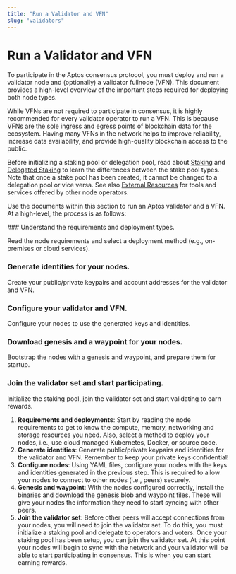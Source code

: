 ```yaml
---
title: "Run a Validator and VFN"
slug: "validators"
---
```



# Run a Validator and VFN

To participate in the Aptos consensus protocol, you must deploy and run a validator node and (optionally) a validator
fullnode (VFN). This document provides a high-level overview of the important steps required for deploying both node types.

<Callout type="info">
While VFNs are not required to participate in consensus, it is highly recommended for every validator operator to run a VFN.
This is because VFNs are the sole ingress and egress points of blockchain data for the ecosystem. Having many VFNs
in the network helps to improve reliability, increase data availability, and provide high-quality blockchain access to the public.
</Callout>

Before initializing a staking pool or delegation pool, read about [Staking](../../concepts/staking.md) and [Delegated Staking](../../concepts/delegated-staking.md) to learn the
differences between the stake pool types. Note that once a stake pool has been created, it cannot be changed to a delegation pool
or vice versa. See also [External Resources](../../community/external-resources.md) for tools and services offered by other node operators.

Use the documents within this section to run an Aptos validator and a VFN. At a high-level, the process is as follows:

<Steps>
### Understand the requirements and deployment types.

Read the node requirements and select a deployment method (e.g., on-premises or cloud services).

### Generate identities for your nodes.

Create your public/private keypairs and account addresses for the validator and VFN.

### Configure your validator and VFN.

Configure your nodes to use the generated keys and identities.

### Download genesis and a waypoint for your nodes.

Bootstrap the nodes with a genesis and waypoint, and prepare them for startup.

### Join the validator set and start participating.

Initialize the staking pool, join the validator set and start validating to earn rewards.
</Steps>

1. **Requirements and deployments**: Start by reading the node requirements to get to know the compute, memory, networking and storage resources you need. Also, select a method to deploy your nodes, i.e., use cloud managed Kubernetes, Docker, or source code.
2. **Generate identities**: Generate public/private keypairs and identities for the validator and VFN. Remember to keep your private keys confidential!
3. **Configure nodes**: Using YAML files, configure your nodes with the keys and identities generated in the previous step. This is required to allow your nodes to connect to other nodes (i.e., peers) securely.
4. **Genesis and waypoint**: With the nodes configured correctly, install the binaries and download the genesis blob and waypoint files. These will give your nodes the information they need to start syncing with other peers.
5. **Join the validator set**: Before other peers will accept connections from your nodes, you will need to join the validator set. To do this, you must initialize a staking pool and delegate to operators and voters. Once your staking pool has been setup, you can join the validator set. At this point your nodes will begin to sync with the network and your validator will be able to start participating in consensus. This is when you can start earning rewards.
